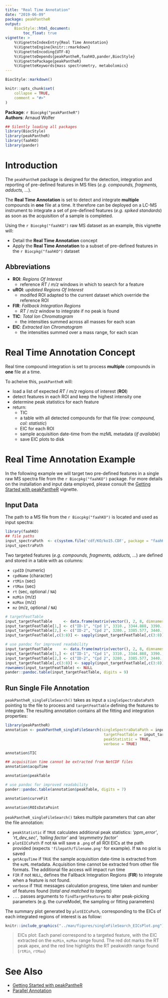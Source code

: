 ```yaml
---
title: "Real Time Annotation"
date: "2019-06-09"
package: peakPantheR
output:
    BiocStyle::html_document:
        toc_float: true
vignette: >
    %\VignetteIndexEntry{Real Time Annotation}
    %\VignetteEngine{knitr::rmarkdown}
    %\VignetteEncoding{UTF-8}
    %\VignetteDepends{peakPantheR,faahKO,pander,BiocStyle}
    %\VignettePackage{peakPantheR}
    %\VignetteKeywords{mass spectrometry, metabolomics}
---
```


```r
BiocStyle::markdown()
```
```r
knitr::opts_chunk$set(
    collapse = TRUE,
    comment = "#>"
)
```

**Package**: `r Biocpkg("peakPantheR")`<br />
**Authors**: Arnaud Wolfer<br />

```r
## Silently loading all packages
library(BiocStyle)
library(peakPantheR)
library(faahKO)
library(pander)
```

# Introduction

The `peakPantheR` package is designed for the detection, integration and reporting of pre-defined features in MS files (_e.g. compounds, fragments, adducts, ..._).

The **Real Time Annotation** is set to detect and integrate **multiple** compounds in **one** file at a time. 
It therefore can be deployed on a LC-MS instrument to integrate a set of pre-defined features (_e.g. spiked standards_) as soon as the acquisition of a sample is completed.

Using the `r Biocpkg("faahKO")` raw MS dataset as an example, this vignette will:

* Detail the **Real Time Annotation** concept
* Apply the **Real Time Annotation** to a subset of pre-defined features in the `r Biocpkg("faahKO")` dataset

## Abbreviations
- **ROI**: _Regions Of Interest_ 
    * reference _RT_ / _m/z_ windows in which to search for a feature
- **uROI**: _updated Regions Of Interest_
    * modifed ROI adapted to the current dataset which override the reference ROI
- **FIR**: _Fallback Integration Regions_ 
    * _RT_ / _m/z_ window to integrate if no peak is found
- **TIC**: _Total Ion Chromatogram_ 
    * the intensities summed across all masses for each scan
- **EIC**: _Extracted Ion Chromatogram_ 
    * the intensities summed over a mass range, for each scan


# Real Time Annotation Concept

Real time compound integration is set to process **multiple** compounds in **one** file at a time.

To acheive this, `peakPantheR` will:

* load a list of expected _RT_ / _m/z_ regions of interest (**ROI**)
* detect features in each ROI and keep the highest intensity one
* determine peak statistics for each feature
* return:
    + TIC
    + a table with all detected compounds for that file (_row: compound, col: statistic_)
    + EIC for each ROI
    + sample acquisition date-time from the mzML metadata (_if available_)
    + save EIC plots to disk


# Real Time Annotation Example

In the following example we will target two pre-defined features in a single raw MS spectra file from the `r Biocpkg("faahKO")` package. For more details on the installation and input data employed, please consult the [Getting Started with peakPantheR](getting-started.html) vignette.


## Input Data

The path to a MS file from the `r Biocpkg("faahKO")` is located and used as input spectra:
```r
library(faahKO)
## file paths
input_spectraPath  <- c(system.file('cdf/KO/ko15.CDF', package = "faahKO"))
input_spectraPath
```


Two targeted features (_e.g. compounds, fragments, adducts, ..._) are defined and stored in a table with as columns:

* `cpdID` (numeric)
* `cpdName` (character)
* `rtMin` (sec)
* `rtMax` (sec)
* `rt` (sec, optional / `NA`)
* `mzMin` (m/z)
* `mzMax` (m/z)
* `mz` (m/z, optional / `NA`)

```r
# targetFeatTable
input_targetFeatTable     <- data.frame(matrix(vector(), 2, 8, dimnames=list(c(), c("cpdID", "cpdName", "rtMin", "rt", "rtMax", "mzMin", "mz", "mzMax"))), stringsAsFactors=FALSE)
input_targetFeatTable[1,] <- c("ID-1", "Cpd 1", 3310., 3344.888, 3390., 522.194778, 522.2, 522.205222)
input_targetFeatTable[2,] <- c("ID-2", "Cpd 2", 3280., 3385.577, 3440., 496.195038, 496.2, 496.204962)
input_targetFeatTable[,c(3:8)] <- sapply(input_targetFeatTable[,c(3:8)], as.numeric)
```
```r
# use pandoc for improved readability
input_targetFeatTable     <- data.frame(matrix(vector(), 2, 8, dimnames=list(c(), c("cpdID", "cpdName", "rtMin", "rt", "rtMax", "mzMin", "mz", "mzMax"))), stringsAsFactors=FALSE)
input_targetFeatTable[1,] <- c("ID-1", "Cpd 1", 3310., 3344.888, 3390., 522.194778, 522.2, 522.205222)
input_targetFeatTable[2,] <- c("ID-2", "Cpd 2", 3280., 3385.577, 3440., 496.195038, 496.2, 496.204962)
input_targetFeatTable[,c(3:8)] <- sapply(input_targetFeatTable[,c(3:8)], as.numeric)
rownames(input_targetFeatTable) <- NULL
pander::pandoc.table(input_targetFeatTable, digits = 9)
```


## Run Single File Annotation

`peakPantheR_singleFileSearch()` takes as input a `singleSpectraDataPath` pointing to the file to process and `targetFeatTable` defining the features to integrate. The resulting annotation contains all the fitting and integration properties:
```r
library(peakPantheR)
annotation <- peakPantheR_singleFileSearch(singleSpectraDataPath = input_spectraPath,
                                            targetFeatTable = input_targetFeatTable,
                                            peakStatistic = TRUE,
                                            verbose = TRUE)
```
```r
annotation$TIC
```
```r
## acquisition time cannot be extracted from NetCDF files
annotation$acquTime
```
```r
annotation$peakTable
```
```r
# use pandoc for improved readability
pander::pandoc.table(annotation$peakTable, digits = 7)
```
```r
annotation$curveFit
```
```r
annotation$ROIsDataPoint
```


`peakPantheR_singleFileSearch()` takes multiple parameters that can alter the file annotation:

* `peakStatistic` if `TRUE` calculates additional peak statistics: _'ppm_error'_, _'rt_dev_sec'_, _'tailing factor'_ and _'asymmetry factor'_
* `plotEICsPath` if not `NA` will save a `.png` of all ROI EICs at the path provided (expects `'filepath/filename.png'` for example). If `NA` no plot is saved
* `getAcquTime` if `TRUE` the sample acquisition date-time is extracted from the `mzML` metadata. Acquisition time cannot be extracted from other file formats. The additional file access will impact run time
* `FIR` if not `NULL`, defines the Fallback Integration Regions (**FIR**) to integrate when a feature is not found.
* `verbose` if `TRUE` messages calculation progress, time taken and number of features found (_total and matched to targets_)
* `...` passes arguments to `findTargetFeatures` to alter peak-picking parameters (e.g. the curveModel, the sampling or fitting parameters)



The summary plot generated by `plotEICsPath`, corresponding to the EICs of each integrated regions of interest is as follow:
```r
knitr::include_graphics("../man/figures/singleFileSearch_EICsPlot.png")
```

> EICs plot: Each panel correspond to a targeted feature, with the EIC extracted on the `mzMin`, `mzMax` range found. The red dot marks the RT peak apex, and the red line highlights the RT peakwidth range found (`rtMin`, `rtMax`)



# See Also

* [Getting Started with peakPantheR](getting-started.html)
* [Parallel Annotation](parallel-annotation.html)

